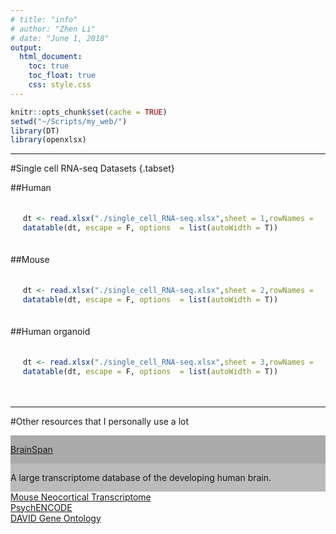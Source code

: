 ```yaml
---
# title: "info"
# author: "Zhen Li"
# date: "June 1, 2018"
output:
  html_document:
    toc: true
    toc_float: true
    css: style.css
---
```


```r
knitr::opts_chunk$set(cache = TRUE)
setwd("~/Scripts/my_web/")
library(DT)
library(openxlsx)
```


<!-- In this page, you will find various useful resources related to single cell genomics, including: -->

<!-- * [List of human neocortex single cell RNA-seq datasets](#anchor1) -->
<!-- * [List of human organoid single cell RNA-seq datasets](#anchor2) -->
<!-- * List of mouse single cell RNA-seq datasets -->
<!-- * List of single cell genomics datasets -->

---

#Single cell RNA-seq Datasets {.tabset}

##Human 
<div style="padding: 20px">

```r
dt <- read.xlsx("./single_cell_RNA-seq.xlsx",sheet = 1,rowNames = F)
datatable(dt, escape = F, options  = list(autoWidth = T))
```
</div>

##Mouse 
<div style="padding: 20px">

```r
dt <- read.xlsx("./single_cell_RNA-seq.xlsx",sheet = 2,rowNames = F)
datatable(dt, escape = F, options  = list(autoWidth = T))
```
</div>

##Human organoid 
<div style="padding: 20px">
```r
dt <- read.xlsx("./single_cell_RNA-seq.xlsx",sheet = 3,rowNames = F)
datatable(dt, escape = F, options  = list(autoWidth = T))
```
</div>

---

#Other resources that I personally use a lot

<div>
<div class="column left" style="background-color:#aaa;"> 
<a href="http://www.brainspan.org/">BrainSpan</a>
</div>

<div class="column right" style="background-color:#bbb;">
<p>A large transcriptome database of the developing human brain.<p>
</div>

</div>

<div><a href="http://hbatlas.org/mouseNCXtranscriptome/">Mouse Neocortical Transcriptome</a></div>
<div><a href="http://psychencode.org/">PsychENCODE</a></div>
<div><a href="https://david.ncifcrf.gov/home.jsp/">DAVID Gene Ontology</a></div>


<footer>
<a href="https://www.instagram.com/_mcros_/">
<span style="font-size: 36px; color: white;">
  <i class="fab fa-instagram"></i>
</span>
</a>
<a href="https://github.com/macros29/">
<span style="font-size: 36px; color: white;">
  <i class="fab fa-github-square"></i>
</span>
</a>
<a href="https://www.linkedin.com/in/zhen-li-45a9a251/">
<span style="font-size: 36px; color: white;">
  <i class="fab fa-linkedin"></i>
</span>
</a>
</footer>